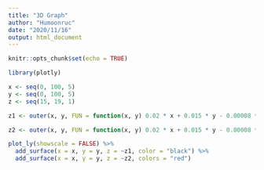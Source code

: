 ```yaml
---
title: "3D Graph"
author: "Humoonruc"
date: "2020/11/16"
output: html_document
---
```


```r
knitr::opts_chunk$set(echo = TRUE)
```

```r
library(plotly)

x <- seq(0, 100, 5)
y <- seq(0, 100, 5)
z <- seq(15, 19, 1)

z1 <- outer(x, y, FUN = function(x, y) 0.02 * x + 0.015 * y - 0.00008 * x * y + 0.00007 * x^2 - 0.00002 * y^2 + 15)

z2 <- outer(x, y, FUN = function(x, y) 0.02 * x + 0.015 * y - 0.00008 * x * y + 0.00007 * x^2 - 0.00002 * y^2 + 16)

plot_ly(showscale = FALSE) %>%
  add_surface(x = x, y = y, z = ~z1, color = "black") %>%
  add_surface(x = x, y = y, z = ~z2, colors = "red")
```
